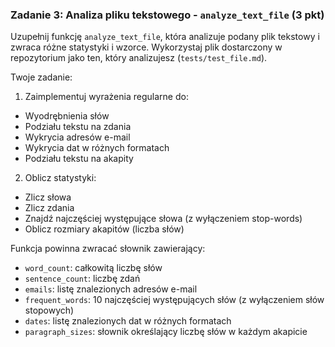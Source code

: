 ### Zadanie 3: Analiza pliku tekstowego - `analyze_text_file` (3 pkt)

Uzupełnij funkcję `analyze_text_file`, która analizuje podany plik tekstowy i zwraca różne statystyki i wzorce.
Wykorzystaj plik dostarczony w repozytorium jako ten, który analizujesz (`tests/test_file.md`).

Twoje zadanie:
1. Zaimplementuj wyrażenia regularne do:
- Wyodrębnienia słów
- Podziału tekstu na zdania
- Wykrycia adresów e-mail
- Wykrycia dat w różnych formatach
- Podziału tekstu na akapity
2. Oblicz statystyki:
- Zlicz słowa
- Zlicz zdania
- Znajdź najczęściej występujące słowa (z wyłączeniem stop-words)
- Oblicz rozmiary akapitów (liczba słów)

Funkcja powinna zwracać słownik zawierający:
- `word_count`: całkowitą liczbę słów
- `sentence_count`: liczbę zdań
- `emails`: listę znalezionych adresów e-mail
- `frequent_words`: 10 najczęściej występujących słów (z wyłączeniem słów stopowych)
- `dates`: listę znalezionych dat w różnych formatach
- `paragraph_sizes`: słownik określający liczbę słów w każdym akapicie
